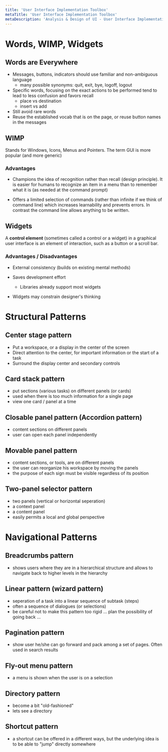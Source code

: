 ```yaml
---
title: 'User Interface Implementation Toolbox'
metaTitle: 'User Interface Implementation Toolbox'
metaDescription: 'Analysis & Design of UI - User Interface Implementation Toolbox'
---
```


# Words, WIMP, Widgets

## Words are Everywhere

- Messages, buttons, indicators should use familiar and non-ambiguous language
    - many possible synonyms: quit, exit, bye, logoff, logout
- Specific words, focusing on the exact actions to be performed tend to lead to less confusion and favors recall
    - place vs destination
    - insert vs add
- Still avoid rare words
- Reuse the established vocab that is on the page, or reuse button names in the messages

## WIMP
Stands for Windows, Icons, Menus and Pointers. The term GUI is more popular (and more generic)

### Advantages

- Champions the idea of recognition rather than recall (design principle). It is easier for humans to recognize an item in a menu than to remember what it is (as needed at the command prompt)

- Offers a limited selection of commands (rather than infinite if we think of command line) which increases learnability and prevents errors. In contrast the command line allows anything to be written.

## Widgets

A **control element** (sometimes called a control or a widget) in a graphical user interface is an element of interaction, such as a button or a scroll bar.

### Advantages / Disadvantages

- External consistency (builds on existing mental methods)
- Saves development effort
    - Libraries already support most widgets 

- Widgets may constrain designer's thinking

# Structural Patterns

## Center stage pattern

- Put a workspace, or a display in the center of the screen
- Direct attention to the center, for important information or the start of a task
- Surround the display center and secondary controls

## Card stack pattern

- put sections (various tasks) on different panels (or cards)
- used when there is too much information for a single page
- view one card / panel at a time

## Closable panel pattern (Accordion pattern)

- content sections on different panels
- user can open each panel independently

## Movable panel pattern

- content sections, or tools, are on different panels
- the user can reorganize his workspace by moving the panels
- the purpose of each sign must be visible regardless of its position

## Two-panel selector pattern

- two panels (vertical or horizontal seperation)
- a context panel
- a content panel
- easily permits a local and global perspective

# Navigational Patterns

## Breadcrumbs pattern

- shows users where they are in a hierarchical structure and allows to navigate back to higher levels in the hierarchy

## Linear pattern (wizard pattern)

- seperation of a task into a linear sequence of subtask (steps)
- often a sequence of dialogues (or selections)
- be careful not to make this pattern too rigid ... plan the possibility of going back ... 

## Pagination pattern

- show user he/she can go forward and pack among a set of pages. Often used in search results

## Fly-out menu pattern

- a menu is shown when the user is on a selection

## Directory pattern

- become a bit "old-fashioned"
- lets see a directory

## Shortcut pattern

- a shortcut can be offered in a different ways, but the underlying idea is to be able to "jump" directly somewhere